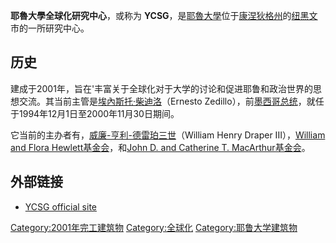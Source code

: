 '''耶魯大學全球化研究中心'''，或称为 '''YCSG'''，是[[耶魯大學|耶魯大學]]位于[[康涅狄格州|康涅狄格州]]的[[纽黑文|纽黑文]]市的一所研究中心。

==历史==
建成于2001年，旨在'丰富关于全球化对于大学的讨论和促进耶鲁和政治世界的思想交流。其当前主管是[[埃內斯托·柴迪洛|埃內斯托·柴迪洛]]（Ernesto Zedillo），前[[墨西哥总统|墨西哥总统]]，就任于1994年12月1日至2000年11月30日期间。

它当前的主办者有，[[威廉-亨利-德雷珀三世|威廉-亨利-德雷珀三世]]（William Henry Draper III），[[William_and_Flora_Hewlett基金会|William and Flora Hewlett基金会]]，和[[John_D._and_Catherine_T._MacArthur基金会|John D. and Catherine T. MacArthur基金会]]。

==外部链接==
*[https://web.archive.org/web/20080723214620/http://www.ycsg.yale.edu/center/forms/biographyBrown.pdf YCSG official site]

{{Yale}}
[[Category:2001年完工建筑物|Category:2001年完工建筑物]]
[[Category:全球化|Category:全球化]]
[[Category:耶鲁大学建筑物|Category:耶鲁大学建筑物]]